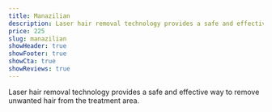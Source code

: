 ```yaml
---
title: Manazilian
description: Laser hair removal technology provides a safe and effective way to remove unwanted hair from the treatment area.
price: 225
slug: manazilian
showHeader: true
showFooter: true
showCta: true
showReviews: true
---
```


Laser hair removal technology provides a safe and effective way to remove unwanted hair from the treatment area.
